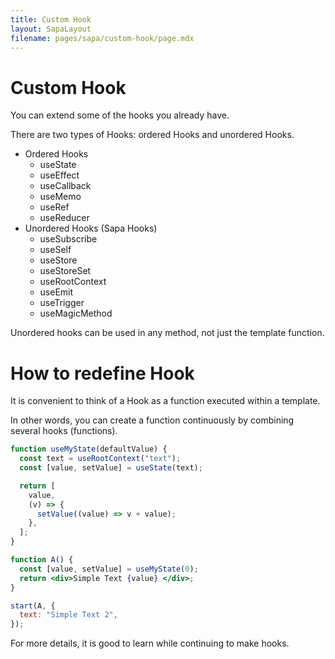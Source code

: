 ```yaml
---
title: Custom Hook
layout: SapaLayout
filename: pages/sapa/custom-hook/page.mdx
---
```


# Custom Hook

You can extend some of the hooks you already have.

There are two types of Hooks: ordered Hooks and unordered Hooks.

- Ordered Hooks
  - useState
  - useEffect
  - useCallback
  - useMemo
  - useRef
  - useReducer
- Unordered Hooks (Sapa Hooks)
  - useSubscribe
  - useSelf
  - useStore
  - useStoreSet
  - useRootContext
  - useEmit
  - useTrigger
  - useMagicMethod

Unordered hooks can be used in any method, not just the template function.

# How to redefine Hook

It is convenient to think of a Hook as a function executed within a template.

In other words, you can create a function continuously by combining several hooks (functions).

```jsx
function useMyState(defaultValue) {
  const text = useRootContext("text");
  const [value, setValue] = useState(text);

  return [
    value,
    (v) => {
      setValue((value) => v + value);
    },
  ];
}

function A() {
  const [value, setValue] = useMyState(0);
  return <div>Simple Text {value} </div>;
}

start(A, {
  text: "Simple Text 2",
});
```

For more details, it is good to learn while continuing to make hooks.
